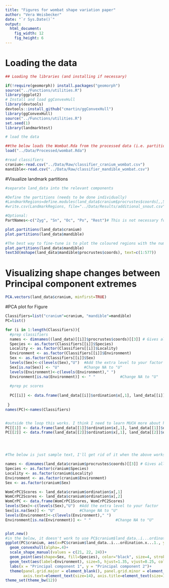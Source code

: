 ```yaml
---
title: "Figures for wombat shape variation paper"
author: "Vera Weisbecker"
date: "`r Sys.Date()`"
output:
  html_document:
    fig_width: 12
    fig_height: 6
---
```



# Loading the data

```r
## Loading the libraries (and installing if necessary)

if(!require(geomorph)) install.packages("geomorph")
source("../Functions/utilities.R")
library(ggplot2)
# Install and load ggConvexHull
library(devtools)
devtools::install_github("cmartin/ggConvexHull")
library(ggConvexHull)
source("../Functions/utilities.R")
set.seed(1)
library(landmarktest)

# load the data

##the below loads the Wombat.Rda from the processed data (i.e. partitions, procrustes data, and ordination results); but the object is NOT called the file name called under "load", it is "land_data"
load("../Data/Processed/wombat.Rda")

#read classifiers
cranium<-read.csv("../Data/Raw/classifier_cranium_wombat.csv")
mandible<-read.csv("../Data/Raw/classifier_mandible_wombat.csv")


```

#Visualize landmark partitions
```r
#separate land_data into the relevant components

#Define the partitions (needs to be done individually)
#LandmarkRegions=define.modules(land_data$cranium$procrustes$coords[,,5],2)
#write.csv(LandmarkRegions, file="../Data/Results/additional_snout.csv")

#Optional:
PartNames<-c("Zyg", "Sn", "Oc", "Po", "Rest")# This is not necessary for colouring the cranium AND needs to be separately accessed, but helps in identifying the partitionss

plot.partitions(land_data$cranium)
plot.partitions(land_data$mandible)

#The best way to fine-tune is to plot the coloured regions with the number
plot.partitions(land_data$mandible)
text3d(mshape(land_data$mandible$procrustes$coords), text=c(1:577))

```

# Visualizing shape changes between Principal component extremes
```r




PCA.vectors(land_data$cranium, minfirst=TRUE)
```
#PCA plot for Figure
```r

Classifiers=list("cranium"=cranium, "mandible"=mandible)
PC=list()

for (i in 1:length(Classifiers)){
  #prep classifiers
  names <- dimnames((land_data)[[i]]$procrustes$coords)[[3]] # Gives all IDs in data
  Species <- as.factor(Classifiers[[i]]$Species)
  Locality <- as.factor(Classifiers[[i]]$Locality)
  Environment <- as.factor(Classifiers[[i]]$Environment) 
  Sex <- as.factor(Classifiers[[i]]$Sex)
  levels(Sex)<-c(levels(Sex),"U")  #Add the extra level to your factor
  Sex[is.na(Sex)] <- "U"           #Change NA to "U"
  levels(Environment)<-c(levels(Environment)," ") 
  Environment[is.na(Environment)] <- " "           #Change NA to "U"
  
  #prep pc scores
  
  PC[[i]] <- data.frame(land_data[[i]]$ordination$x[,1], land_data[[i]]$ordination$x[,2])#Why does this not work??
  
 }
names(PC)<-names(Classifiers)


#outside the loop this works. I think I need to learn MUCH more about how to use selector addresses!
PC[[1]] <- data.frame(land_data[[1]]$ordination$x[,1], land_data[[1]]$ordination$x[,2])
PC[[2]] <- data.frame(land_data[[2]]$ordination$x[,1], land_data[[2]]$ordination$x[,2])




#The below is just sample text, I'll get rid of it when the above works

names <- dimnames(land_data$cranium$procrustes$coords)[[3]] # Gives all IDs in data
Species <- as.factor(cranium$Species)
Locality <- as.factor(cranium$Locality)
Environment <- as.factor(cranium$Environment) 
Sex <- as.factor(cranium$Sex)

WomCrPC1Scores <- land_data$cranium$ordination$x[,1]
WomCrPC2Scores <- land_data$cranium$ordination$x[,2]
WomCrPC <- data.frame(WomCrPC1Scores, WomCrPC2Scores)
levels(Sex)<-c(levels(Sex),"U")  #Add the extra level to your factor
Sex[is.na(Sex)] <- "U"           #Change NA to "U"
levels(Environment)<-c(levels(Environment)," ") 
Environment[is.na(Environment)] <- " "           #Change NA to "U"


plot.new()
#in the below, it doesn't work to use PC$cranium$land_data..i...ordination.x...1. and PC$cranium$land_data..i...ordination.x...2. for x and y - not sure why. It might be easier to just do the PCA manually
ggplot(PC$cranium, aes(x=PC$cranium$land_data..i...ordination.x...1., y=PC$cranium$land_data..i...ordination.x...2., colour=Species, fill=Species))+
  geom_convexhull(alpha=.4)+
  scale_shape_manual(values = c(21, 22, 24))+
  geom_point(aes(shape=Sex, fill=Species), color="black", size=4, stroke = 0.75)+
  geom_text(aes(label=Environment), size=5, hjust=1.35, vjust=0.25, colour="black")+
  labs(x = "Principal component 1", y = "Principal component 2")+
  theme(panel.grid.major = element_blank(), panel.grid.minor = element_blank(), legend.position="none",
        axis.text=element_text(size=14), axis.title=element_text(size=16))
theme_set(theme_bw(12))

```
